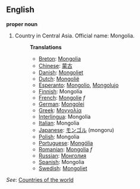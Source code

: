 ==English==

'''proper noun'''

# Country in Central Asia. Official name: Mongolia.
#:'''Translations'''
#:*[[Breton]]: [[Mongolia]]
#:*[[Chinese]]: [[蒙古]]
#:*[[Danish]]: [[Mongoliet]]
#:*[[Dutch]]: [[Mongolië]]
#:*[[Esperanto]]: [[Mongolio]], [[Mongolujo]]
#:*[[Finnish]]: Mongolia
#:*[[French]]: [[Mongolie]] ''f''
#:*[[German]]: [[Mongolei]]
#:*[[Greek]]: [[Μογγολία]]
#:*[[Interlingua]]: Mongolia
#:*[[Italian]]: Mongolia
#:*[[Japanese]]: [[モンゴル]] (mongoru)
#:*[[Polish]]: Mongolia
#:*[[Portuguese]]: [[Mongólia]]
#:*[[Romanian]]: [[Mongolia]] ''f''
#:*[[Russian]]: [[Монголия]]
#:*[[Spanish]]: Mongolia
#:*[[Swedish]]: [[Mongoliet]]

''See'': [[Countries of the world]]